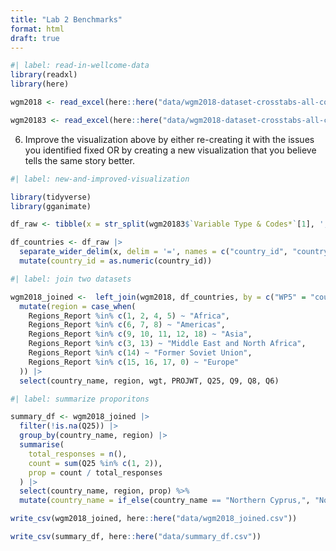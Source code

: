 ```yaml
---
title: "Lab 2 Benchmarks"
format: html
draft: true
---
```


```r
#| label: read-in-wellcome-data
library(readxl)
library(here)

wgm2018 <- read_excel(here::here("data/wgm2018-dataset-crosstabs-all-countries.xlsx"), sheet = 2)

wgm20183 <- read_excel(here::here("data/wgm2018-dataset-crosstabs-all-countries.xlsx"), sheet = 3)
```

6.  Improve the visualization above by either re-creating it with the issues you identified fixed OR by creating a new visualization that you believe tells the same story better.

```r
#| label: new-and-improved-visualization

library(tidyverse)
library(gganimate)

df_raw <- tibble(x = str_split(wgm20183$`Variable Type & Codes*`[1], ',\\s')[[1]])

df_countries <- df_raw |>
  separate_wider_delim(x, delim = '=', names = c("country_id", "country_name")) |>
  mutate(country_id = as.numeric(country_id))
```

```r
#| label: join two datasets

wgm2018_joined <-  left_join(wgm2018, df_countries, by = c("WP5" = "country_id")) |>
  mutate(region = case_when(
    Regions_Report %in% c(1, 2, 4, 5) ~ "Africa",
    Regions_Report %in% c(6, 7, 8) ~ "Americas",
    Regions_Report %in% c(9, 10, 11, 12, 18) ~ "Asia",
    Regions_Report %in% c(3, 13) ~ "Middle East and North Africa",
    Regions_Report %in% c(14) ~ "Former Soviet Union",
    Regions_Report %in% c(15, 16, 17, 0) ~ "Europe"
  )) |>
  select(country_name, region, wgt, PROJWT, Q25, Q9, Q8, Q6)
```

```r
#| label: summarize proporitons

summary_df <- wgm2018_joined |>
  filter(!is.na(Q25)) |>
  group_by(country_name, region) |>
  summarise(
    total_responses = n(),
    count = sum(Q25 %in% c(1, 2)),
    prop = count / total_responses
  ) |>
  select(country_name, region, prop) %>%
  mutate(country_name = if_else(country_name == "Northern Cyprus,", "Northern Cyprus", country_name))
```

```r
write_csv(wgm2018_joined, here::here("data/wgm2018_joined.csv"))
```

```r
write_csv(summary_df, here::here("data/summary_df.csv"))
```
